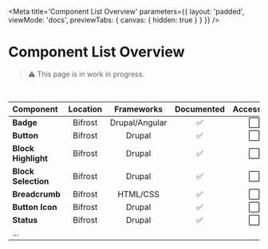 

<Meta
    title='Component List Overview'
    parameters={{
        layout: 'padded',
        viewMode: 'docs',
        previewTabs: { canvas: { hidden: true } }
    }}
/>

# Component List Overview
> ⚠️ This page is in work in progress.

<br/>

| Component             | Location  | Frameworks    | Documented    | Accessible |
| :--                   | :-:       | :-:           | :-:            | :-: |
| **Badge**             | Bifrost   | Drupal/Angular  | ✅            | ⬜ |
| **Button**            | Bifrost   | Drupal        | ✅            | ⬜ |
| **Block Highlight**   | Bifrost   | Drupal        | ✅            | ⬜ |
| **Block Selection**   | Bifrost   | Drupal        | ✅            | ⬜ |
| **Breadcrumb**        | Bifrost   | HTML/CSS      | ✅            | ⬜ |
| **Button Icon**       | Bifrost   | Drupal        | ✅            | ⬜ |
| **Status**            | Bifrost   | Drupal        | ✅            | ⬜ |
| ...       |    |         |             |  |